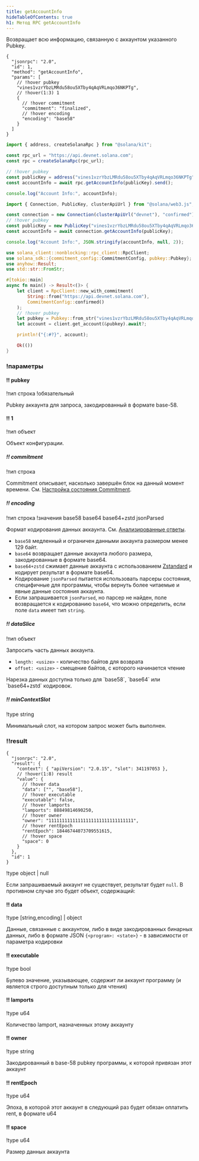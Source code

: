 ```yaml
---
title: getAccountInfo
hideTableOfContents: true
h1: Метод RPC getAccountInfo
---
```


Возвращает всю информацию, связанную с аккаунтом указанного Pubkey.

<APIMethod>

```jsonc !!request curl
{
  "jsonrpc": "2.0",
  "id": 1,
  "method": "getAccountInfo",
  "params": [
    // !hover pubkey
    "vines1vzrYbzLMRdu58ou5XTby4qAqVRLmqo36NKPTg",
    // !hover(1:3) 1
    {
      // !hover commitment
      "commitment": "finalized",
      // !hover encoding
      "encoding": "base58"
    }
  ]
}
```

```ts !!request title="Kit"
import { address, createSolanaRpc } from "@solana/kit";

const rpc_url = "https://api.devnet.solana.com";
const rpc = createSolanaRpc(rpc_url);

// !hover pubkey
const publicKey = address("vines1vzrYbzLMRdu58ou5XTby4qAqVRLmqo36NKPTg");
const accountInfo = await rpc.getAccountInfo(publicKey).send();

console.log("Account Info:", accountInfo);
```

```ts !!request title="web3.js"
import { Connection, PublicKey, clusterApiUrl } from "@solana/web3.js";

const connection = new Connection(clusterApiUrl("devnet"), "confirmed");
// !hover pubkey
const publicKey = new PublicKey("vines1vzrYbzLMRdu58ou5XTby4qAqVRLmqo36NKPTg");
const accountInfo = await connection.getAccountInfo(publicKey);

console.log("Account Info:", JSON.stringify(accountInfo, null, 2));
```

```rs !!request title="Rust"
use solana_client::nonblocking::rpc_client::RpcClient;
use solana_sdk::{commitment_config::CommitmentConfig, pubkey::Pubkey};
use anyhow::Result;
use std::str::FromStr;

#[tokio::main]
async fn main() -> Result<()> {
    let client = RpcClient::new_with_commitment(
        String::from("https://api.devnet.solana.com"),
        CommitmentConfig::confirmed()
    );
    // !hover pubkey
    let pubkey = Pubkey::from_str("vines1vzrYbzLMRdu58ou5XTby4qAqVRLmqo36NKPTg")?;
    let account = client.get_account(&pubkey).await?;

    println!("{:#?}", account);

    Ok(())
}
```

### !параметры

#### !! pubkey

!тип строка !обязательный

Pubkey аккаунта для запроса, закодированный в формате base-58.

#### !! 1

!тип объект

Объект конфигурации.

##### !! commitment

!тип строка

Commitment описывает, насколько завершён блок на данный момент времени. См.
[Настройка состояния Commitment](/docs/rpc#configuring-state-commitment).

##### !! encoding

!тип строка !значения base58 base64 base64+zstd jsonParsed

Формат кодирования данных аккаунта. См.
[Анализированные ответы](/docs/rpc#parsed-responses).

- `base58` медленный и ограничен данными аккаунта размером менее 129 байт.
- `base64` возвращает данные аккаунта любого размера, закодированные в формате
  base64.
- `base64+zstd` сжимает данные аккаунта с использованием
  [Zstandard](https://facebook.github.io/zstd/) и кодирует результат в формате
  base64.
- Кодирование `jsonParsed` пытается использовать парсеры состояния, специфичные
  для программы, чтобы вернуть более читаемые и явные данные состояния аккаунта.
- Если запрашивается `jsonParsed`, но парсер не найден, поле возвращается к
  кодированию `base64`, что можно определить, если поле `data` имеет тип
  `string`.

##### !! dataSlice

!тип объект

Запросить часть данных аккаунта.

- `length: <usize>` - количество байтов для возврата
- `offset: <usize>` - смещение байтов, с которого начинается чтение

<Callout type="info">
  Нарезка данных доступна только для `base58`, `base64` или `base64+zstd`
  кодировок.
</Callout>

##### !! minContextSlot

!type string

Минимальный слот, на котором запрос может быть выполнен.

### !!result

```jsonc !response
{
  "jsonrpc": "2.0",
  "result": {
    "context": { "apiVersion": "2.0.15", "slot": 341197053 },
    // !hover(1:8) result
    "value": {
      // !hover data
      "data": ["", "base58"],
      // !hover executable
      "executable": false,
      // !hover lamports
      "lamports": 88849814690250,
      // !hover owner
      "owner": "11111111111111111111111111111111",
      // !hover rentEpoch
      "rentEpoch": 18446744073709551615,
      // !hover space
      "space": 0
    }
  },
  "id": 1
}
```

!type object | null

Если запрашиваемый аккаунт не существует, результат будет `null`. В противном
случае это будет объект, содержащий:

#### !! data

!type \[string,encoding\] | object

Данные, связанные с аккаунтом, либо в виде закодированных бинарных данных, либо
в формате JSON `{<program>: <state>}` - в зависимости от параметра кодировки

#### !! executable

!type bool

Булево значение, указывающее, содержит ли аккаунт программу (и является строго
доступным только для чтения)

#### !! lamports

!type u64

Количество lamport, назначенных этому аккаунту

#### !! owner

!type string

Закодированный в base-58 pubkey программы, к которой привязан этот аккаунт

#### !! rentEpoch

!type u64

Эпоха, в которой этот аккаунт в следующий раз будет обязан оплатить rent, в
формате u64

#### !! space

!type u64

Размер данных аккаунта

</APIMethod>
